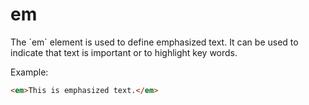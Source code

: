 
# em
<Separator />
The `em` element is used to define emphasized text. It can be used to indicate that text is important or to highlight key words.

Example:
```html
<em>This is emphasized text.</em>
```

